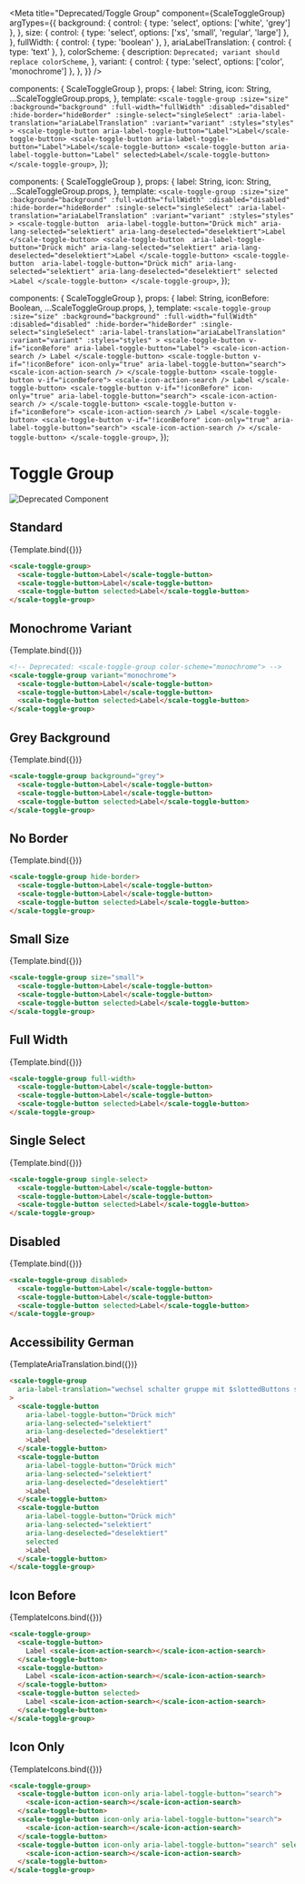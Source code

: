 
<Meta
  title="Deprecated/Toggle Group"
  component={ScaleToggleGroup}
  argTypes={{
    background: {
      control: { type: 'select', options: ['white', 'grey'] },
    },
    size: {
      control: { type: 'select', options: ['xs', 'small', 'regular', 'large'] },
    },
    fullWidth: {
      control: { type: 'boolean' },
    },
    ariaLabelTranslation: {
      control: { type: 'text' },
    },
    colorScheme: {
      description: `Deprecated; variant should replace colorScheme`,
    },
    variant: {
      control: { type: 'select', options: ['color', 'monochrome'] },
    },
  }}
/>

  components: { ScaleToggleGroup },
  props: {
    label: String,
    icon: String,
    ...ScaleToggleGroup.props,
  },
  template: `
    <scale-toggle-group
      :size="size"
      :background="background"
      :full-width="fullWidth"
      :disabled="disabled"
      :hide-border="hideBorder"
      :single-select="singleSelect"
      :aria-label-translation="ariaLabelTranslation"
      :variant="variant"
      :styles="styles"
    >
      <scale-toggle-button aria-label-toggle-button="Label">Label</scale-toggle-button>
      <scale-toggle-button aria-label-toggle-button="Label">Label</scale-toggle-button>
      <scale-toggle-button aria-label-toggle-button="Label" selected>Label</scale-toggle-button>
    </scale-toggle-group>
  `,
});

  components: { ScaleToggleGroup },
  props: {
    label: String,
    icon: String,
    ...ScaleToggleGroup.props,
  },
  template: `
    <scale-toggle-group
      :size="size"
      :background="background"
      :full-width="fullWidth"
      :disabled="disabled"
      :hide-border="hideBorder"
      :single-select="singleSelect"
      :aria-label-translation="ariaLabelTranslation"
      :variant="variant"
      :styles="styles"
    >
      <scale-toggle-button 
        aria-label-toggle-button="Drück mich"
        aria-lang-selected="selektiert"
        aria-lang-deselected="deselektiert">Label
      </scale-toggle-button>
      <scale-toggle-button 
        aria-label-toggle-button="Drück mich"
        aria-lang-selected="selektiert"
        aria-lang-deselected="deselektiert">Label
      </scale-toggle-button>
      <scale-toggle-button 
        aria-label-toggle-button="Drück mich"
        aria-lang-selected="selektiert"
        aria-lang-deselected="deselektiert"
        selected
        >Label
      </scale-toggle-button>
    </scale-toggle-group>
  `,
});

  components: { ScaleToggleGroup },
  props: {
    label: String,
    iconBefore: Boolean,
    ...ScaleToggleGroup.props,
  },
  template: `
    <scale-toggle-group
      :size="size"
      :background="background"
      :full-width="fullWidth"
      :disabled="disabled"
      :hide-border="hideBorder"
      :single-select="singleSelect"
      :aria-label-translation="ariaLabelTranslation"
      :variant="variant"
      :styles="styles"
    >
      <scale-toggle-button v-if="iconBefore" aria-label-toggle-button="Label">
        <scale-icon-action-search /> Label
      </scale-toggle-button>
      <scale-toggle-button v-if="!iconBefore" icon-only="true" aria-label-toggle-button="search">
        <scale-icon-action-search />
      </scale-toggle-button>
      <scale-toggle-button v-if="iconBefore">
        <scale-icon-action-search /> Label
      </scale-toggle-button>
      <scale-toggle-button v-if="!iconBefore" icon-only="true" aria-label-toggle-button="search">
        <scale-icon-action-search />
      </scale-toggle-button>
      <scale-toggle-button v-if="iconBefore">
        <scale-icon-action-search /> Label
      </scale-toggle-button>
      <scale-toggle-button v-if="!iconBefore" icon-only="true" aria-label-toggle-button="search">
        <scale-icon-action-search />
      </scale-toggle-button>
    </scale-toggle-group>
  `,
});

<div
  style={{
    display: 'inline-flex',
    alignItems: 'center',
    justifyContent: 'space-between',
    width: '100%',
  }}
>
  <h1>Toggle Group</h1>
  <img src="assets/deprecated.png" alt="Deprecated Component" />
</div>

## Standard

<Canvas withSource="none">
  <Story name="Standard" args={{}}>
    {Template.bind({})}
  </Story>
</Canvas>

<ArgsTable story="Standard" />

```html
<scale-toggle-group>
  <scale-toggle-button>Label</scale-toggle-button>
  <scale-toggle-button>Label</scale-toggle-button>
  <scale-toggle-button selected>Label</scale-toggle-button>
</scale-toggle-group>
```

## Monochrome Variant

<Canvas withSource="none">
  <Story
    name="Monochrome Variant"
    args={{
      variant: 'monochrome',
    }}
  >
    {Template.bind({})}
  </Story>
</Canvas>

```html
<!-- Deprecated: <scale-toggle-group color-scheme="monochrome"> -->
<scale-toggle-group variant="monochrome">
  <scale-toggle-button>Label</scale-toggle-button>
  <scale-toggle-button>Label</scale-toggle-button>
  <scale-toggle-button selected>Label</scale-toggle-button>
</scale-toggle-group>
```

## Grey Background

<Canvas withSource="none">
  <Story
    name="Grey Background"
    args={{
      background: 'grey',
    }}
  >
    {Template.bind({})}
  </Story>
</Canvas>

```html
<scale-toggle-group background="grey">
  <scale-toggle-button>Label</scale-toggle-button>
  <scale-toggle-button>Label</scale-toggle-button>
  <scale-toggle-button selected>Label</scale-toggle-button>
</scale-toggle-group>
```

## No Border

<Canvas withSource="none">
  <Story
    name="No Border"
    args={{
      hideBorder: true,
    }}
  >
    {Template.bind({})}
  </Story>
</Canvas>

```html
<scale-toggle-group hide-border>
  <scale-toggle-button>Label</scale-toggle-button>
  <scale-toggle-button>Label</scale-toggle-button>
  <scale-toggle-button selected>Label</scale-toggle-button>
</scale-toggle-group>
```

## Small Size

<Canvas withSource="none">
  <Story
    name="Small Size"
    args={{
      size: 'small',
    }}
  >
    {Template.bind({})}
  </Story>
</Canvas>

```html
<scale-toggle-group size="small">
  <scale-toggle-button>Label</scale-toggle-button>
  <scale-toggle-button>Label</scale-toggle-button>
  <scale-toggle-button selected>Label</scale-toggle-button>
</scale-toggle-group>
```

## Full Width

<Canvas withSource="none">
  <Story
    name="Full Width"
    args={{
      fullWidth: true,
    }}
  >
    {Template.bind({})}
  </Story>
</Canvas>

```html
<scale-toggle-group full-width>
  <scale-toggle-button>Label</scale-toggle-button>
  <scale-toggle-button>Label</scale-toggle-button>
  <scale-toggle-button selected>Label</scale-toggle-button>
</scale-toggle-group>
```

## Single Select

<Canvas withSource="none">
  <Story
    name="Single Select"
    args={{
      singleSelect: true,
    }}
  >
    {Template.bind({})}
  </Story>
</Canvas>

```html
<scale-toggle-group single-select>
  <scale-toggle-button>Label</scale-toggle-button>
  <scale-toggle-button>Label</scale-toggle-button>
  <scale-toggle-button selected>Label</scale-toggle-button>
</scale-toggle-group>
```

## Disabled

<Canvas withSource="none">
  <Story
    name="Disabled"
    args={{
      disabled: true,
    }}
  >
    {Template.bind({})}
  </Story>
</Canvas>

```html
<scale-toggle-group disabled>
  <scale-toggle-button>Label</scale-toggle-button>
  <scale-toggle-button>Label</scale-toggle-button>
  <scale-toggle-button selected>Label</scale-toggle-button>
</scale-toggle-group>
```

## Accessibility German

<Canvas withSource="none">
  <Story
    name="Accessibility German"
    args={{
      ariaLabelTranslation:
        'wechsel schalter gruppe mit $slottedButtons schaltern',
    }}
  >
    {TemplateAriaTranslation.bind({})}
  </Story>
</Canvas>

```html
<scale-toggle-group
  aria-label-translation="wechsel schalter gruppe mit $slottedButtons schaltern"
>
  <scale-toggle-button
    aria-label-toggle-button="Drück mich"
    aria-lang-selected="selektiert"
    aria-lang-deselected="deselektiert"
    >Label
  </scale-toggle-button>
  <scale-toggle-button
    aria-label-toggle-button="Drück mich"
    aria-lang-selected="selektiert"
    aria-lang-deselected="deselektiert"
    >Label
  </scale-toggle-button>
  <scale-toggle-button
    aria-label-toggle-button="Drück mich"
    aria-lang-selected="selektiert"
    aria-lang-deselected="deselektiert"
    selected
    >Label
  </scale-toggle-button>
</scale-toggle-group>
```

## Icon Before

<Canvas withSource="none">
  <Story
    name="Icon Before"
    args={{
      iconBefore: true,
    }}
  >
    {TemplateIcons.bind({})}
  </Story>
</Canvas>

```html
<scale-toggle-group>
  <scale-toggle-button>
    Label <scale-icon-action-search></scale-icon-action-search>
  </scale-toggle-button>
  <scale-toggle-button>
    Label <scale-icon-action-search></scale-icon-action-search>
  </scale-toggle-button>
  <scale-toggle-button selected>
    Label <scale-icon-action-search></scale-icon-action-search>
  </scale-toggle-button>
</scale-toggle-group>
```

## Icon Only

<Canvas withSource="none">
  <Story
    name="Icon Only"
    args={{
      iconBefore: false,
    }}
  >
    {TemplateIcons.bind({})}
  </Story>
</Canvas>

```html
<scale-toggle-group>
  <scale-toggle-button icon-only aria-label-toggle-button="search">
    <scale-icon-action-search></scale-icon-action-search>
  </scale-toggle-button>
  <scale-toggle-button icon-only aria-label-toggle-button="search">
    <scale-icon-action-search></scale-icon-action-search>
  </scale-toggle-button>
  <scale-toggle-button icon-only aria-label-toggle-button="search" selected>
    <scale-icon-action-search></scale-icon-action-search>
  </scale-toggle-button>
</scale-toggle-group>
```
